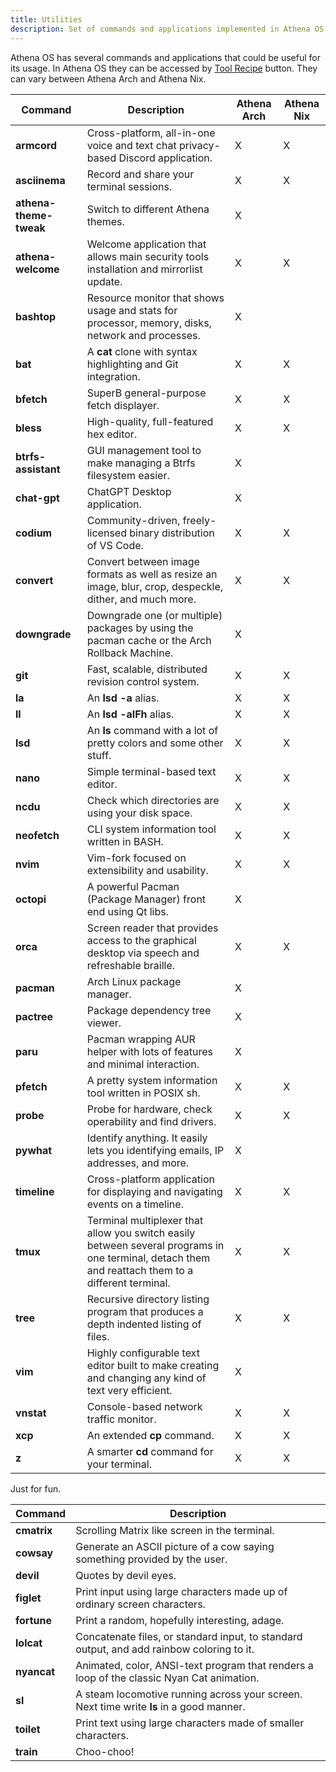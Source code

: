 ```yaml
---
title: Utilities
description: Set of commands and applications implemented in Athena OS.
---
```


Athena OS has several commands and applications that could be useful for its usage. In Athena OS they can be accessed by [Tool Recipe](/en/resources/athena-welcome/#tool-recipe) button. They can vary between Athena Arch and Athena Nix.

| Command | Description | Athena Arch | Athena Nix |
| ------- | ----------- | ---- | ---- |
| **armcord** | Cross-platform, all-in-one voice and text chat privacy-based Discord application. | X | X |
| **asciinema** | Record and share your terminal sessions. | X | X |
| **athena-theme-tweak** | Switch to different Athena themes. | X | |
| **athena-welcome** | Welcome application that allows main security tools installation and mirrorlist update. | X | X |
| **bashtop** | Resource monitor that shows usage and stats for processor, memory, disks, network and processes. | X | |
| **bat** | A **cat** clone with syntax highlighting and Git integration. | X | X |
| **bfetch** | SuperB general-purpose fetch displayer. | X | X |
| **bless** | High-quality, full-featured hex editor. | X | X |
| **btrfs-assistant** | GUI management tool to make managing a Btrfs filesystem easier. | X | |
| **chat-gpt** | ChatGPT Desktop application. | X | |
| **codium** |  Community-driven, freely-licensed binary distribution of VS Code. | X | X |
| **convert** | Convert between image formats as well as resize an image, blur, crop, despeckle, dither, and much more. | X | X |
| **downgrade** | Downgrade one (or multiple) packages by using the pacman cache or the Arch Rollback Machine. | X | |
| **git** | Fast, scalable, distributed revision control system. | X | X |
| **la** | An **lsd -a** alias. | X | X |
| **ll** | An **lsd -alFh** alias. | X | X |
| **lsd** | An **ls** command with a lot of pretty colors and some other stuff. | X | X |
| **nano** | Simple terminal-based text editor. | X | X |
| **ncdu** | Check which directories are using your disk space. | X | X |
| **neofetch** | CLI system information tool written in BASH. | X | X |
| **nvim** | Vim-fork focused on extensibility and usability. | X | X |
| **octopi** | A powerful Pacman (Package Manager) front end using Qt libs. | X | |
| **orca** | Screen reader that provides access to the graphical desktop via speech and refreshable braille. | X | X |
| **pacman** | Arch Linux package manager. | X | |
| **pactree** | Package dependency tree viewer. | X | |
| **paru** | Pacman wrapping AUR helper with lots of features and minimal interaction. | X | |
| **pfetch** | A pretty system information tool written in POSIX sh. | X | X |
| **probe** | Probe for hardware, check operability and find drivers. | X | X |
| **pywhat** | Identify anything. It easily lets you identifying emails, IP addresses, and more. | X | |
| **timeline** | Cross-platform application for displaying and navigating events on a timeline. | X | X |
| **tmux** | Terminal multiplexer that allow you switch easily between several programs in one terminal, detach them and reattach them to a different terminal. | X | X |
| **tree** | Recursive directory listing program that produces a depth indented listing of files. | X | X |
| **vim** | Highly configurable text editor built to make creating and changing any kind of text very efficient. | X | |
| **vnstat** | Console-based network traffic monitor. | X | X |
| **xcp** | An extended **cp** command. | X | X |
| **z** | A smarter **cd** command for your terminal. | X | X |

Just for fun.

| Command | Description |
| ------- | ----------- |
| **cmatrix** | Scrolling Matrix like screen in the terminal. |
| **cowsay** | Generate an ASCII picture of a cow saying something provided by the user. |
| **devil** | Quotes by devil eyes. |
| **figlet** | Print input using large characters made up of ordinary screen characters. |
| **fortune** | Print a random, hopefully interesting, adage. |
| **lolcat** | Concatenate files, or standard input, to standard output, and add rainbow coloring to it. |
| **nyancat** | Animated, color, ANSI-text program that renders a loop of the classic Nyan Cat animation. |
| **sl** | A steam locomotive running across your screen. Next time write **ls** in a good manner. |
| **toilet** | Print text using large characters made of smaller characters. |
| **train** | Choo-choo! |

<ImageComponent />
